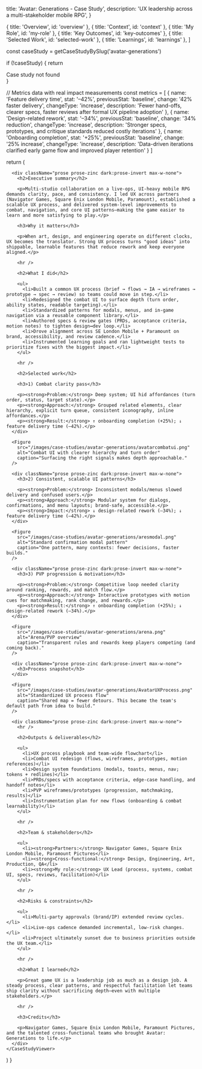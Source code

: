 
  title: 'Avatar: Generations - Case Study',
  description: 'UX leadership across a multi-stakeholder mobile RPG',
}

  { title: 'Overview', id: 'overview' },
  { title: 'Context', id: 'context' },
  { title: 'My Role', id: 'my-role' },
  { title: 'Key Outcomes', id: 'key-outcomes' },
  { title: 'Selected Work', id: 'selected-work' },
  { title: 'Learnings', id: 'learnings' },
]

  const caseStudy = getCaseStudyBySlug('avatar-generations')
  
  if (!caseStudy) {
    return <div>Case study not found</div>
  }

  // Metrics data with real impact measurements
  const metrics = [
    {
      name: 'Feature delivery time',
      stat: '–42%',
      previousStat: 'baseline',
      change: '42% faster delivery',
      changeType: 'increase',
      description: 'Fewer hand-offs, clearer specs, faster reviews after formal UX pipeline adoption'
    },
    {
      name: 'Design-related rework',
      stat: '–34%',
      previousStat: 'baseline', 
      change: '34% reduction',
      changeType: 'increase',
      description: 'Stronger specs, prototypes, and critique standards reduced costly iterations'
    },
    {
      name: 'Onboarding completion',
      stat: '+25%',
      previousStat: 'baseline',
      change: '25% increase',
      changeType: 'increase', 
      description: 'Data-driven iterations clarified early game flow and improved player retention'
    }
  ]

  return (
    <CaseStudyViewer caseStudy={caseStudy} metrics={metrics}>
      <CaseImage
        src="/images/case-studies/avatar-generations/avatarlogo.png"
        alt="Avatar: Generations logo"
        variant="hero"
        width={800}
        height={450}
      />

      <div className="prose prose-zinc dark:prose-invert max-w-none">
        <h2>Executive summary</h2>

        <p>Multi-studio collaboration on a live-ops, UI-heavy mobile RPG demands clarity, pace, and consistency. I led UX across partners (Navigator Games, Square Enix London Mobile, Paramount), established a scalable UX process, and delivered system-level improvements to combat, navigation, and core UI patterns—making the game easier to learn and more satisfying to play.</p>

        <h3>Why it matters</h3>

        <p>When art, design, and engineering operate on different clocks, UX becomes the translator. Strong UX process turns "good ideas" into shippable, learnable features that reduce rework and keep everyone aligned.</p>

        <hr />

        <h2>What I did</h2>

        <ul>
          <li>Built a common UX process (brief → flows → IA → wireframes → prototype → spec → review) so teams could move in step.</li>
          <li>Redesigned the combat UI to surface depth (turn order, ability states, readable targeting).</li>
          <li>Standardized patterns for modals, menus, and in-game navigation via a reusable component library.</li>
          <li>Authored specs & review gates (PRDs, acceptance criteria, motion notes) to tighten design↔dev loop.</li>
          <li>Drove alignment across SE London Mobile + Paramount on brand, accessibility, and review cadence.</li>
          <li>Instrumented learning goals and ran lightweight tests to prioritize fixes with the biggest impact.</li>
        </ul>

        <hr />

        <h2>Selected work</h2>

        <h3>1) Combat clarity pass</h3>

        <p><strong>Problem:</strong> Deep system; UI hid affordances (turn order, status, target state).</p>
        <p><strong>Approach:</strong> Grouped related elements, clear hierarchy, explicit turn queue, consistent iconography, inline affordances.</p>
        <p><strong>Result:</strong> ↑ onboarding completion (+25%); ↓ feature delivery time (–42%).</p>
      </div>

      <Figure
        src="/images/case-studies/avatar-generations/avatarcombatui.png"
        alt="Combat UI with clearer hierarchy and turn order"
        caption="Surfacing the right signals makes depth approachable."
      />

      <div className="prose prose-zinc dark:prose-invert max-w-none">
        <h3>2) Consistent, scalable UI patterns</h3>

        <p><strong>Problem:</strong> Inconsistent modals/menus slowed delivery and confused users.</p>
        <p><strong>Approach:</strong> Modular system for dialogs, confirmations, and menu layouts; brand-safe, accessible.</p>
        <p><strong>Impact:</strong> ↓ design-related rework (–34%); ↓ feature delivery time (–42%).</p>
      </div>

      <Figure
        src="/images/case-studies/avatar-generations/aresmodal.png"
        alt="Standard confirmation modal pattern"
        caption="One pattern, many contexts: fewer decisions, faster builds."
      />

      <div className="prose prose-zinc dark:prose-invert max-w-none">
        <h3>3) PVP progression & motivation</h3>

        <p><strong>Problem:</strong> Competitive loop needed clarity around ranking, rewards, and match flow.</p>
        <p><strong>Approach:</strong> Interactive prototypes with motion cues for matchmaking, rank change, and rewards.</p>
        <p><strong>Result:</strong> ↑ onboarding completion (+25%); ↓ design-related rework (–34%).</p>
      </div>

      <Figure
        src="/images/case-studies/avatar-generations/arena.png"
        alt="Arena/PVP overview"
        caption="Transparent rules and rewards keep players competing (and coming back)."
      />

      <div className="prose prose-zinc dark:prose-invert max-w-none">
        <h3>Process snapshot</h3>
      </div>

      <Figure
        src="/images/case-studies/avatar-generations/AvatarUXProcess.png"
        alt="Standardized UX process flow"
        caption="Shared map = fewer detours. This became the team's default path from idea to build."
      />

      <div className="prose prose-zinc dark:prose-invert max-w-none">
        <hr />

        <h2>Outputs & deliverables</h2>

        <ul>
          <li>UX process playbook and team-wide flowchart</li>
          <li>Combat UI redesign (flows, wireframes, prototypes, motion references)</li>
          <li>Design system foundations (modals, toasts, menus, nav; tokens + redlines)</li>
          <li>PRDs/specs with acceptance criteria, edge-case handling, and handoff notes</li>
          <li>PVP wireframes/prototypes (progression, matchmaking, results)</li>
          <li>Instrumentation plan for new flows (onboarding & combat learnability)</li>
        </ul>

        <hr />

        <h2>Team & stakeholders</h2>

        <ul>
          <li><strong>Partners:</strong> Navigator Games, Square Enix London Mobile, Paramount Pictures</li>
          <li><strong>Cross-functional:</strong> Design, Engineering, Art, Production, QA</li>
          <li><strong>My role:</strong> UX Lead (process, systems, combat UI, specs, reviews, facilitation)</li>
        </ul>

        <hr />

        <h2>Risks & constraints</h2>

        <ul>
          <li>Multi-party approvals (brand/IP) extended review cycles.</li>
          <li>Live-ops cadence demanded incremental, low-risk changes.</li>
          <li>Project ultimately sunset due to business priorities outside the UX team.</li>
        </ul>

        <hr />

        <h2>What I learned</h2>

        <p>Great game UX is a leadership job as much as a design job. A steady process, clear patterns, and respectful facilitation let teams ship clarity without sacrificing depth—even with multiple stakeholders.</p>

        <hr />

        <h3>Credits</h3>

        <p>Navigator Games, Square Enix London Mobile, Paramount Pictures, and the talented cross-functional teams who brought Avatar: Generations to life.</p>
      </div>
    </CaseStudyViewer>
  )
}